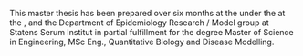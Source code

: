 \phantomsection
\section*{Approval}
\addcontentsline{toc}{section}{Approval}

This master thesis has been prepared over six months at the \sectiondescriber  under the \departmentdescriber  at the \universitydescriber, and the Department of Epidemiology Research / Model group at Statens Serum Institut in partial fulfillment for the degree Master of Science in Engineering, MSc Eng., Quantitative Biology and Disease Modelling. 

\vfill

\begin{center}
\namesigdate{\thesisauthor~-~\studentnumber}
\end{center}

\vfill

\clearpage 